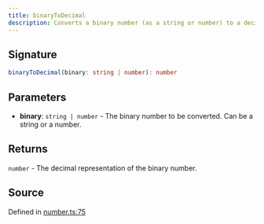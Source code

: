 ```yaml
---
title: binaryToDecimal
description: Converts a binary number (as a string or number) to a decimal number.
---
```


## Signature

```typescript path=null start=null
binaryToDecimal(binary: string | number): number
```

## Parameters

- **binary**: `string | number` - The binary number to be converted. Can be a string or a number.

## Returns

`number` - The decimal representation of the binary number.

## Source

Defined in [number.ts:75](https://github.com/koji/ichigyou/blob/main/src/number.ts#L75)
